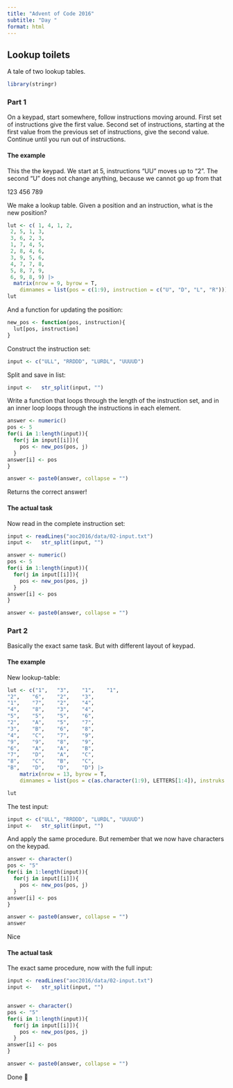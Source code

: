 ```yaml
---
title: "Advent of Code 2016"
subtitle: "Day "
format: html
---
```


## Lookup toilets

A tale of two lookup tables.

```r
library(stringr)
```

### Part 1

On a keypad, start somewhere, follow instructions moving around. First set of 
instructions give the first value. Second set of instructions, starting at the 
first value from the previous set of instructions, give the second value.
Continue until you run out of instructions.

#### The example

This the the keypad. We start at 5, instructions "UU" moves up to "2". The second "U" does not
change anything, because we cannot go up from that

123
456
789

We make a lookup table. Given a position and an instruction, what is the new position?

```r
lut <- c( 1, 4, 1, 2,
 2, 5, 1, 3,
 3, 6, 2, 3,
 1, 7, 4, 5,
 2, 8, 4, 6,
 3, 9, 5, 6,
 4, 7, 7, 8,
 5, 8, 7, 9,
 6, 9, 8, 9) |> 
  matrix(nrow = 9, byrow = T,
    dimnames = list(pos = c(1:9), instruction = c("U", "D", "L", "R")))
lut
```

And a function for updating the position:

```r
new_pos <- function(pos, instruction){
  lut[pos, instruction]
}
```

Construct the instruction set:

```r
input <- c("ULL", "RRDDD", "LURDL", "UUUUD")
```

Split and save in list:

```r
input <-   str_split(input, "")
```

Write a function that loops through the length of the instruction set,
and in an inner loop loops through the instructions in each element.
```r
answer <- numeric()
pos <- 5
for(i in 1:length(input)){
  for(j in input[[i]]){
    pos <- new_pos(pos, j)
  }
answer[i] <- pos
}

answer <- paste0(answer, collapse = "")
```

Returns the correct answer!

#### The actual task

Now read in the complete instruction set:

```r
input <- readLines("aoc2016/data/02-input.txt")
input <-   str_split(input, "")

answer <- numeric()
pos <- 5
for(i in 1:length(input)){
  for(j in input[[i]]){
    pos <- new_pos(pos, j)
  }
answer[i] <- pos
}

answer <- paste0(answer, collapse = "")

```

### Part 2

Basically the exact same task. But with different layout of keypad.



#### The example

New lookup-table:

```r
lut <- c("1",	"3",	"1",	"1",
"2",	"6",	"2",	"3",
"1",	"7",	"2",	"4",
"4",	"8",	"3",	"4",
"5",	"5",	"5",	"6",
"2",	"A",	"5",	"7",
"3",	"B",	"6",	"8",
"4",	"C",	"7",	"9",
"9",	"9",	"8",	"9",
"6",	"A",	"A",	"B",
"7",	"D",	"A",	"C",
"8",	"C",	"B",	"C",
"B",	"D",	"D",	"D") |> 
    matrix(nrow = 13, byrow = T,
    dimnames = list(pos = c(as.character(1:9), LETTERS[1:4]), instruks = c("U", "D", "L", "R")))

lut
```

The test input:

```r
input <- c("ULL", "RRDDD", "LURDL", "UUUUD")
input <-   str_split(input, "")
```

And apply the same procedure. But remember that we now have characters on
the keypad.

```r
answer <- character()
pos <- "5"
for(i in 1:length(input)){
  for(j in input[[i]]){
    pos <- new_pos(pos, j)
  }
answer[i] <- pos
}

answer <- paste0(answer, collapse = "")
answer
```

Nice

#### The actual task

The exact same procedure, now with the full input:

```r
input <- readLines("aoc2016/data/02-input.txt")
input <-   str_split(input, "")


answer <- character()
pos <- "5"
for(i in 1:length(input)){
  for(j in input[[i]]){
    pos <- new_pos(pos, j)
  }
answer[i] <- pos
}

answer <- paste0(answer, collapse = "")

```

Done 🎄